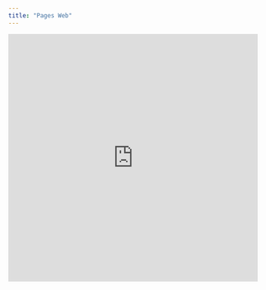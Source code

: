 ```yaml
---
title: "Pages Web"
---
```




::: {.cell}
```{=html}
<iframe 
  src="https://docs.google.com/spreadsheets/d/e/2PACX-1vSnJ2CD9GuQYwFUS9S7zr9UzXqfYPWSdDCR4LNRU6VNM8PxGYH85P8GWCFeV01x7yRMEieGJhJasQTc/pubhtml?gid=0&single=true" 
  style="width: 100%; height: 500px; border: none;" 
  frameborder="0"
  scrolling="no">
</iframe>
```
:::
